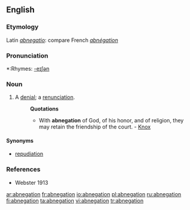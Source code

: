 ==English==

===Etymology===
Latin ''[[abnegatio]]'': compare French ''[[abnégation]]''

===Pronunciation===
*:Rhymes: [[Rhymes:English:-eɪʃǝn|-eɪʃǝn]]

===Noun===
{{en-noun}}

# A [[denial]]; a [[renunciation]].
#:'''Quotations'''
#:*With '''abnegation''' of God, of his honor, and of religion, they may retain the friendship of the court. - [[Knox]]

====Synonyms====
*[[repudiation]]

===References===
*Webster 1913

[[ar:abnegation]]
[[fr:abnegation]]
[[io:abnegation]]
[[pl:abnegation]]
[[ru:abnegation]]
[[fi:abnegation]]
[[ta:abnegation]]
[[vi:abnegation]]
[[tr:abnegation]]